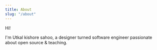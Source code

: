 ```yaml
---
title: About
slug: "/about"
---
```


Hi!

I'm Utkal kishore sahoo, a designer turned software engineer passionate about open source & teaching. 
